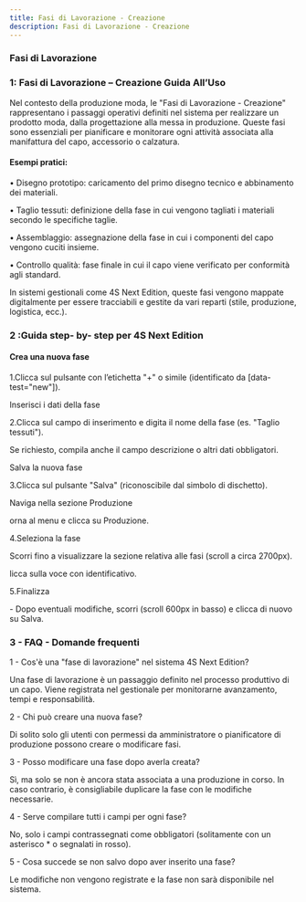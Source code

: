 ```yaml
---
title: Fasi di Lavorazione - Creazione
description: Fasi di Lavorazione - Creazione
---
```


### Fasi di Lavorazione

### 1: Fasi di Lavorazione – Creazione Guida All’Uso

Nel contesto della produzione moda, le "Fasi di Lavorazione - Creazione" rappresentano i passaggi operativi definiti nel sistema per realizzare un prodotto moda, dalla progettazione alla messa in produzione. Queste fasi sono essenziali per pianificare e monitorare ogni attività associata alla manifattura del capo, accessorio o calzatura.

#### Esempi pratici:

•	Disegno prototipo: caricamento del primo disegno tecnico e abbinamento dei materiali.

•	Taglio tessuti: definizione della fase in cui vengono tagliati i materiali secondo le specifiche taglie.

•	Assemblaggio: assegnazione della fase in cui i componenti del capo vengono cuciti insieme.

•	Controllo qualità: fase finale in cui il capo viene verificato per conformità agli standard.

In sistemi gestionali come 4S Next Edition, queste fasi vengono mappate digitalmente per essere tracciabili e gestite da vari reparti (stile, produzione, logistica, ecc.).



### 2 \:Guida step-  by- step per 4S Next Edition

#### Crea una nuova fase

&#x20;    1.Clicca sul pulsante con l’etichetta "+" o simile (identificato da \[data-test="new"]).

Inserisci i dati della fase

&#x20;   2.Clicca sul campo di inserimento e digita il nome della fase (es. "Taglio tessuti").

&#x20;    Se richiesto, compila anche il campo descrizione o altri dati obbligatori.

Salva la nuova fase

&#x20;    3.Clicca sul pulsante "Salva" (riconoscibile dal simbolo di dischetto).

Naviga nella sezione Produzione

&#x20;    orna al menu e clicca su Produzione.

&#x20;    4.Seleziona la fase

&#x20;   Scorri fino a visualizzare la sezione relativa alle fasi (scroll a circa 2700px).

&#x20;    licca sulla voce con identificativo.

&#x20;     5.Finalizza

&#x20;   \-	Dopo eventuali modifiche, scorri (scroll 600px in basso) e clicca di nuovo su Salva.

### 3 -  FAQ - Domande frequenti

1 - Cos'è una "fase di lavorazione" nel sistema 4S Next Edition?

Una fase di lavorazione è un passaggio definito nel processo produttivo di un capo. Viene registrata nel gestionale per monitorarne avanzamento, tempi e responsabilità.

2 - Chi può creare una nuova fase?

Di solito solo gli utenti con permessi da amministratore o pianificatore di produzione possono creare o modificare fasi.

3 - Posso modificare una fase dopo averla creata?

Sì, ma solo se non è ancora stata associata a una produzione in corso. In caso contrario, è consigliabile duplicare la fase con le modifiche necessarie.

4 - Serve compilare tutti i campi per ogni fase?

No, solo i campi contrassegnati come obbligatori (solitamente con un asterisco \* o segnalati in rosso).

5 - Cosa succede se non salvo dopo aver inserito una fase?

Le modifiche non vengono registrate e la fase non sarà disponibile nel sistema.